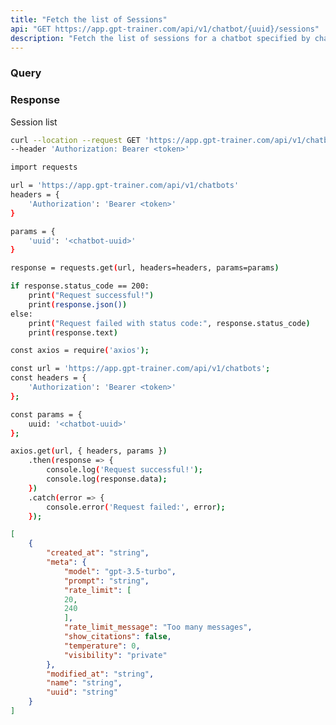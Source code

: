 ```yaml
---
title: "Fetch the list of Sessions"
api: "GET https://app.gpt-trainer.com/api/v1/chatbot/{uuid}/sessions"
description: "Fetch the list of sessions for a chatbot specified by chatbot uuid"
---
```


### Query

<ParamField query="uuid" type="string" required/>

### Response

<ResponseField name="" type="object[]">
Session list
<Expandable title="Session properties">
<ResponseField name="created_at" type="string"/>
<ResponseField name="modified_at" type="string"/>
<ResponseField name="uuid" type="string"/>
</Expandable>
</ResponseField>

<RequestExample>

```bash Curl
curl --location --request GET 'https://app.gpt-trainer.com/api/v1/chatbots' \
--header 'Authorization: Bearer <token>'
```

```bash Python
import requests

url = 'https://app.gpt-trainer.com/api/v1/chatbots'
headers = {
    'Authorization': 'Bearer <token>'
}

params = {
    'uuid': '<chatbot-uuid>'
}

response = requests.get(url, headers=headers, params=params)

if response.status_code == 200:
    print("Request successful!")
    print(response.json())
else:
    print("Request failed with status code:", response.status_code)
    print(response.text)
```

```bash JavaScript
const axios = require('axios');

const url = 'https://app.gpt-trainer.com/api/v1/chatbots';
const headers = {
    'Authorization': 'Bearer <token>'
};

const params = {
    uuid: '<chatbot-uuid>'
};

axios.get(url, { headers, params })
    .then(response => {
        console.log('Request successful!');
        console.log(response.data);
    })
    .catch(error => {
        console.error('Request failed:', error);
    });
```

</RequestExample>

<ResponseExample>

```json Response
[
    {
        "created_at": "string",
        "meta": {
            "model": "gpt-3.5-turbo",
            "prompt": "string",
            "rate_limit": [
            20,
            240
            ],
            "rate_limit_message": "Too many messages",
            "show_citations": false,
            "temperature": 0,
            "visibility": "private"
        },
        "modified_at": "string",
        "name": "string",
        "uuid": "string"
    }
]

```

</ResponseExample>

